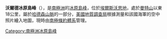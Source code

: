 {{coord|74|47|S|98|38|W|display=title}}

'''沃爾德冰原島峰'''（{{lang-en|Wold Nunatak}}），是[[南極洲|南極洲]]的[[冰原島峰|冰原島峰]]，位於[[埃爾斯沃思地|埃爾斯沃思地]]，處於[[曼特山|曼特山]]以東18公里，屬於[[哈德森山脈|哈德森山脈]]的一部分，[[美國地質調查局|美國地質調查局]]根據測量和該國海軍的空中照片繪入地圖，現時由[[南極條約體系|南極條約體系]]管理。

{{DEFAULTSORT:Wold Nunatak}}
[[Category:南極洲冰原島峰|Category:南極洲冰原島峰]]


{{EllsworthLand-geo-stub}}